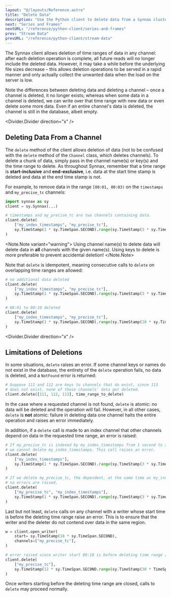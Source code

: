 ```yaml
---
layout: "@/layouts/Reference.astro"
title: "Delete Data"
description: "Use the Python client to delete data from a Synnax cluster."
next: "Series and Frames"
nextURL: "/reference/python-client/series-and-frames"
prev: "Stream Data"
prevURL: "/reference/python-client/stream-data"
---
```


The Synnax client allows deletion of time ranges of data in any channel: after each
deletion operation is complete, all future reads will no longer include the deleted data.
However, it may take a while before the underlying file sizes decrease – this allows
deletion operations to be served in a rapid manner and only actually collect the unwanted
data when the load on the server is low.

Note the differences between deleting data and deleting a channel – once a channel is
deleted, it no longer exists; whereas when some data in a channel is deleted, we can
write over that time range with new data or even delete some more data.
Even if an entire channel's data is deleted, the channel is still in the database,
albeit empty.

<Divider.Divider direction="x" />

## Deleting Data From a Channel

The `delete` method of the client allows deletion of data (not to be confused with the
`delete` method of the `Channel` class, which deletes channels). To delete a chunk of
data, simply pass in the channel name(s) or key(s) and the time range to delete. As throughout
Synnax, remember that a time range is **start-inclusive** and **end-exclusive**, i.e.
data at the start time stamp is deleted and data at the end time stamp is not.

For example, to remove data in the range `[00:01, 00:03)` on the `timestamps` and
`my_precise_tc` channels:

```python
import synnax as sy
client = sy.Synnax(...)

# timestamps and my_precise_tc are two channels containing data.
client.delete(
    ["my_index_timestamps", "my_precise_tc"],
    sy.TimeStamp(1 * sy.TimeSpan.SECOND).range(sy.TimeStamp(3 * sy.TimeSpan.SECOND))
)
```

<Note.Note variant="warning">
    Using channel name(s) to delete data will delete data in <b>all</b> channels with the
    given name(s). Using keys to delete is more preferable to prevent accidental deletion!
</Note.Note>

Note that `delete` is idempotent, meaning consecutive calls to `delete` on overlapping
time ranges are allowed:

```python
# no additional data deleted
client.delete(
    ["my_index_timestamps", "my_precise_tc"],
    sy.TimeStamp(1 * sy.TimeSpan.SECOND).range(sy.TimeStamp(3 * sy.TimeSpan.SECOND))
)

# 00:01 to 00:10 deleted
client.delete(
    ["my_index_timestamps", "my_precise_tc"],
    sy.TimeStamp(1 * sy.TimeSpan.SECOND).range(sy.TimeStamp(10 * sy.TimeSpan.SECOND))
)
```

<Divider.Divider direction="x" />

## Limitations of Deletions

In some situations, `delete` raises an error. If some channel keys or names do not exist
in the database, the entirety of the `delete` operation fails, no data is deleted, and a
`NotFound` error is returned:

```python
# Suppose 111 and 112 are keys to channels that do exist, since 113 
# does not exist, none of these channels' data get deleted.
client.delete([111, 112, 113], time_range_to_delete)
```

In the case where a requested channel is not found, `delete` is atomic: no data will be
deleted and the operation will fail. However, in all other cases, `delete` is **not**
atomic: failure in deleting data one channel halts the entire operation and raises an
error immediately.

In addition, if a `delete` call is made to an index channel that other channels depend
on data in the requested time range, an error is raised:

```python
# If my_precise_tc is indexed by my_index_timestamps from 1 second to 3 seconds,
# we cannot delete my_index_timestamps. This call raises an error.
client.delete(
    ["my_index_timestamps"],
    sy.TimeStamp(1 * sy.TimeSpan.SECOND).range(sy.TimeStamp(3 * sy.TimeSpan.SECOND))
)

# If we delete my_precise_tc, the dependent, at the same time as my_index_timestamps,
# no errors are raised.
client.delete(
    ["my_precise_tc", "my_index_timestamps"],
    sy.TimeStamp(1 * sy.TimeSpan.SECOND).range(sy.TimeStamp(3 * sy.TimeSpan.SECOND))
)
```

Last but not least, `delete` calls on any channel with a writer whose start time is
before the deleting time range raise an error. This is to ensure that the writer and the
deleter do not contend over data in the same region.

```python
w = client.open_writer(
    start= sy.TimeStamp(10 * sy.TimeSpan.SECOND),
    channels=["my_precise_tc"],
)

# error raised since writer start 00:10 is before deleting time range [00:12 - 00:30)
client.delete(
    ["my_precise_tc"],
    sy.TimeStamp(12 * sy.TimeSpan.SECOND.range(sy.TimeStamp(30 * TimeSpan.SECOND))
)
```

Once writers starting before the deleting time range are closed, calls to `delete` may
proceed normally.
